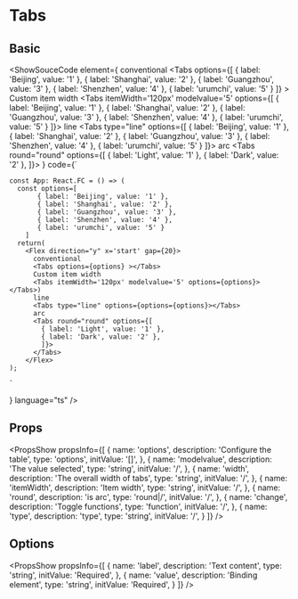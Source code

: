 
# Tabs

## Basic

<ShowSouceCode
  element={
    <Flex direction="y" x='start' gap={20}>
      conventional
      <Tabs options={[
           { label: 'Beijing', value: '1' },
           { label: 'Shanghai', value: '2' },
           { label: 'Guangzhou', value: '3' },
           { label: 'Shenzhen', value: '4' },
           { label: 'urumchi', value: '5' }
        ]} ></Tabs>
      Custom item width
      <Tabs itemWidth='120px'
        modelvalue='5'
        options={[
          { label: 'Beijing', value: '1' },
          { label: 'Shanghai', value: '2' },
          { label: 'Guangzhou', value: '3' },
          { label: 'Shenzhen', value: '4' },
          { label: 'urumchi', value: '5' }
        ]}></Tabs>
        line
      <Tabs type="line" options={[
          { label: 'Beijing', value: '1' },
          { label: 'Shanghai', value: '2' },
          { label: 'Guangzhou', value: '3' },
          { label: 'Shenzhen', value: '4' },
          { label: 'urumchi', value: '5' }
        ]}></Tabs>
        arc
        <Tabs round="round" options={[
        { label: 'Light', value: '1' },
        { label: 'Dark', value: '2' },
        ]}></Tabs>
    </Flex>
  }
  code={`

    const App: React.FC = () => (
      const options=[
           { label: 'Beijing', value: '1' },
           { label: 'Shanghai', value: '2' },
           { label: 'Guangzhou', value: '3' },
           { label: 'Shenzhen', value: '4' },
           { label: 'urumchi', value: '5' }
        ]
      return(
        <Flex direction="y" x='start' gap={20}>
          conventional
          <Tabs options={options} ></Tabs>
          Custom item width
          <Tabs itemWidth='120px' modelvalue='5' options={options}></Tabs>)
          line
          <Tabs type="line" options={options={options}></Tabs>
          arc
          <Tabs round="round" options={[
            { label: 'Light', value: '1' },
            { label: 'Dark', value: '2' },
            ]}>
          </Tabs>
        </Flex>
    );

    `
  }
  language="ts"
  />


## Props
<PropsShow propsInfo={[
  {
    name: 'options',
    description: 'Configure the table',
    type: 'options',
    initValue: '[]',
  },
  {
    name: 'modelvalue',
    description: 'The value selected',
    type: 'string',
    initValue: '/',
  },
  {
    name: 'width',
    description: 'The overall width of tabs',
    type: 'string',
    initValue: '/',
  },
  {
    name: 'itemWidth',
    description: 'Item width',
    type: 'string',
    initValue: '/',
  },
  {
    name: 'round',
    description: 'is arc',
    type: 'round|/',
    initValue: '/',
  },
  {
    name: 'change',
    description: 'Toggle functions',
    type: 'function',
    initValue: '/',
  },
  {
    name: 'type',
    description: 'type',
    type: 'string',
    initValue: '/',
  }
]} />

## Options
<PropsShow propsInfo={[
  {
    name: 'label',
    description: 'Text content',
    type: 'string',
    initValue: 'Required',
  },
  {
    name: 'value',
    description: 'Binding element',
    type: 'string',
    initValue: 'Required',
  }
]} />
